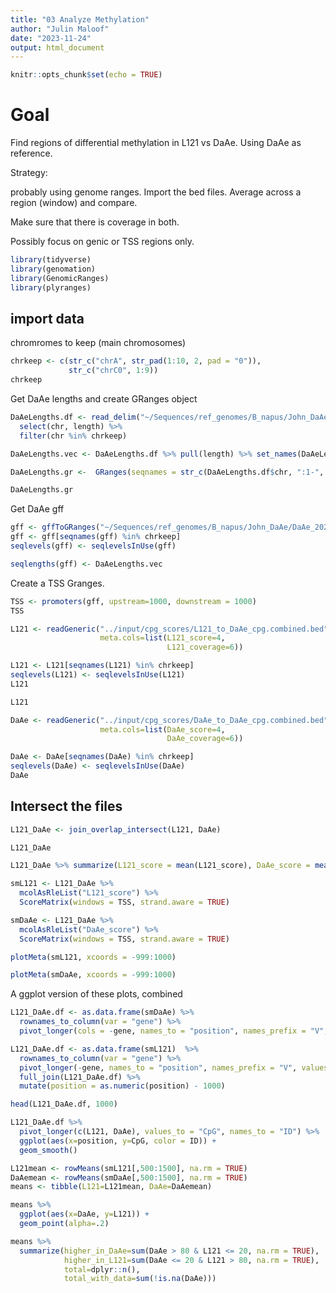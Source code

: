```yaml
---
title: "03 Analyze Methylation"
author: "Julin Maloof"
date: "2023-11-24"
output: html_document
---
```


```r
knitr::opts_chunk$set(echo = TRUE)
```

# Goal

Find regions of differential methylation in L121 vs DaAe.  Using DaAe as reference.

Strategy:

probably using genome ranges.  Import the bed files.  Average across a region (window) and compare.

Make sure that there is coverage in both.

Possibly focus on genic or TSS regions only.

```r
library(tidyverse)
library(genomation)
library(GenomicRanges)
library(plyranges)
```

## import data

chromromes to keep (main chromosomes)
```r
chrkeep <- c(str_c("chrA", str_pad(1:10, 2, pad = "0")),
             str_c("chrC0", 1:9))
chrkeep
```


Get DaAe lengths and create GRanges object
```r
DaAeLengths.df <- read_delim("~/Sequences/ref_genomes/B_napus/John_DaAe/DaAe_20210520.fa.fai", col_names = c("chr", "length") ) %>%
  select(chr, length) %>% 
  filter(chr %in% chrkeep)

DaAeLengths.vec <- DaAeLengths.df %>% pull(length) %>% set_names(DaAeLengths.df$chr)

DaAeLengths.gr <-  GRanges(seqnames = str_c(DaAeLengths.df$chr, ":1-", DaAeLengths.df$length), seqlengths = DaAeLengths.vec)

DaAeLengths.gr
```

Get DaAe gff
```r
gff <- gffToGRanges("~/Sequences/ref_genomes/B_napus/John_DaAe/DaAe_20210520.gff3", filter = "mRNA")
gff <- gff[seqnames(gff) %in% chrkeep] 
seqlevels(gff) <- seqlevelsInUse(gff)

seqlengths(gff) <- DaAeLengths.vec
```

Create a TSS Granges.
```r
TSS <- promoters(gff, upstream=1000, downstream = 1000)
TSS
```



```r
L121 <- readGeneric("../input/cpg_scores/L121_to_DaAe_cpg.combined.bed",
                    meta.cols=list(L121_score=4,
                                   L121_coverage=6))

L121 <- L121[seqnames(L121) %in% chrkeep] 
seqlevels(L121) <- seqlevelsInUse(L121)
L121

L121
```

```r
DaAe <- readGeneric("../input/cpg_scores/DaAe_to_DaAe_cpg.combined.bed",
                    meta.cols=list(DaAe_score=4,
                                   DaAe_coverage=6))

DaAe <- DaAe[seqnames(DaAe) %in% chrkeep] 
seqlevels(DaAe) <- seqlevelsInUse(DaAe)
DaAe
```



## Intersect the files


```r
L121_DaAe <- join_overlap_intersect(L121, DaAe)
```

```r
L121_DaAe
```

```r
L121_DaAe %>% summarize(L121_score = mean(L121_score), DaAe_score = mean(DaAe_score))
``` 


```r

smL121 <- L121_DaAe %>% 
  mcolAsRleList("L121_score") %>%
  ScoreMatrix(windows = TSS, strand.aware = TRUE)

smDaAe <- L121_DaAe %>% 
  mcolAsRleList("DaAe_score") %>%
  ScoreMatrix(windows = TSS, strand.aware = TRUE)
```


```r
plotMeta(smL121, xcoords = -999:1000)
```

```r
plotMeta(smDaAe, xcoords = -999:1000)
```

A ggplot version of these plots, combined
```r
L121_DaAe.df <- as.data.frame(smDaAe) %>% 
  rownames_to_column(var = "gene") %>%
  pivot_longer(cols = -gene, names_to = "position", names_prefix = "V", values_to = "DaAe", values_drop_na = TRUE) 

L121_DaAe.df <- as.data.frame(smL121)  %>% 
  rownames_to_column(var = "gene") %>%
  pivot_longer(-gene, names_to = "position", names_prefix = "V", values_to = "L121", values_drop_na = TRUE) %>%
  full_join(L121_DaAe.df) %>%
  mutate(position = as.numeric(position) - 1000)

head(L121_DaAe.df, 1000)
```


```r
L121_DaAe.df %>%
  pivot_longer(c(L121, DaAe), values_to = "CpG", names_to = "ID") %>%
  ggplot(aes(x=position, y=CpG, color = ID)) +
  geom_smooth()
```



```r
L121mean <- rowMeans(smL121[,500:1500], na.rm = TRUE)
DaAemean <- rowMeans(smDaAe[,500:1500], na.rm = TRUE)
means <- tibble(L121=L121mean, DaAe=DaAemean)
```

```r
means %>%
  ggplot(aes(x=DaAe, y=L121)) +
  geom_point(alpha=.2)
```

```r
means %>%
  summarize(higher_in_DaAe=sum(DaAe > 80 & L121 <= 20, na.rm = TRUE),
            higher_in_L121=sum(DaAe <= 20 & L121 > 80, na.rm = TRUE),
            total=dplyr::n(),
            total_with_data=sum(!is.na(DaAe)))
```

